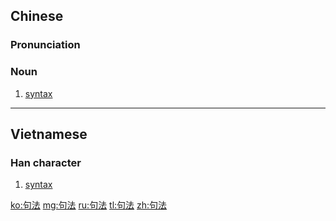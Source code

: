 ==Chinese==
{{zh-forms}}

===Pronunciation===
{{zh-pron
|m=jùfǎ
|c=geoi3 faat3
|cat=n
}}

===Noun===
{{zh-noun}}

# [[syntax]]

----

==Vietnamese==

===Han character===
{{vi-hantu|cú pháp}}

# [[syntax]]

{{attention|vi}}

[[ko:句法]]
[[mg:句法]]
[[ru:句法]]
[[tl:句法]]
[[zh:句法]]